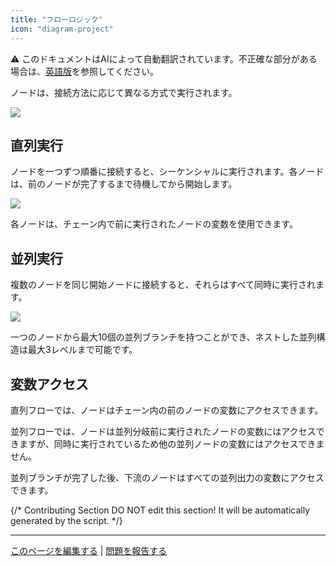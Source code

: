 ```yaml
---
title: "フローロジック"
icon: "diagram-project"
---
```


<Note> ⚠️ このドキュメントはAIによって自動翻訳されています。不正確な部分がある場合は、[英語版](/en/documentation/pages/build/orchestrate-node)を参照してください。</Note>


ノードは、接続方法に応じて異なる方式で実行されます。

![](https://assets-docs.dify.ai/dify-enterprise-mintlify/en/guides/workflow/3984e13db72e2bd19870f5764ec000cf.jpeg)

## 直列実行

ノードを一つずつ順番に接続すると、シーケンシャルに実行されます。各ノードは、前のノードが完了するまで待機してから開始します。

![](https://assets-docs.dify.ai/dify-enterprise-mintlify/en/guides/workflow/e8e884e146994b5f95cb16ec31cdd81b.png)

各ノードは、チェーン内で前に実行されたノードの変数を使用できます。

## 並列実行

複数のノードを同じ開始ノードに接続すると、それらはすべて同時に実行されます。

![](https://assets-docs.dify.ai/dify-enterprise-mintlify/en/guides/workflow/5ba85864454880561ec95a37db382f20.png)

<Note>
一つのノードから最大10個の並列ブランチを持つことができ、ネストした並列構造は最大3レベルまで可能です。
</Note>

## 変数アクセス

直列フローでは、ノードはチェーン内の前のノードの変数にアクセスできます。

並列フローでは、ノードは並列分岐前に実行されたノードの変数にはアクセスできますが、同時に実行されているため他の並列ノードの変数にはアクセスできません。

並列ブランチが完了した後、下流のノードはすべての並列出力の変数にアクセスできます。

{/*
Contributing Section
DO NOT edit this section!
It will be automatically generated by the script.
*/}

---

[このページを編集する](https://github.com/langgenius/dify-docs/edit/main/ja-jp/documentation/pages/build/orchestrate-node.mdx) | [問題を報告する](https://github.com/langgenius/dify-docs/issues/new?template=docs.yml)

